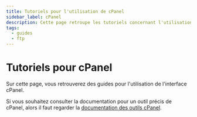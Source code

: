 ```yaml
---
title: Tutoriels pour l'utilisation de cPanel
sidebar_label: cPanel
description: Cette page retroupe les tutoriels concernant l'utilisation de l'interface cPanel
tags:
  - guides
  - ftp
---
```


# Tutoriels pour cPanel

Sur cette page, vous retrouverez des guides pour l'utilisation de l'interface cPanel. 

Si vous souhaitez consulter la documentation pour un outil précis de cPanel, alors il faut regarder la [documentation 
des outils cPanel](/cpanel).


<DocCardList />